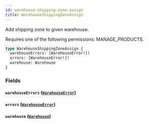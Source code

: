 ```yaml
---
id: warehouse-shipping-zone-assign
title: WarehouseShippingZoneAssign
---
```


Add shipping zone to given warehouse.

Requires one of the following permissions: MANAGE_PRODUCTS.

```graphql
type WarehouseShippingZoneAssign {
  warehouseErrors: [WarehouseError!]!
  errors: [WarehouseError!]!
  warehouse: Warehouse
}
```

### Fields

#### `warehouseErrors` ([`WarehouseError`](../../../developer/api-reference/objects/warehouse-error))

#### `errors` ([`WarehouseError`](../../../developer/api-reference/objects/warehouse-error))

#### `warehouse` ([`Warehouse`](../../../developer/api-reference/objects/warehouse))

